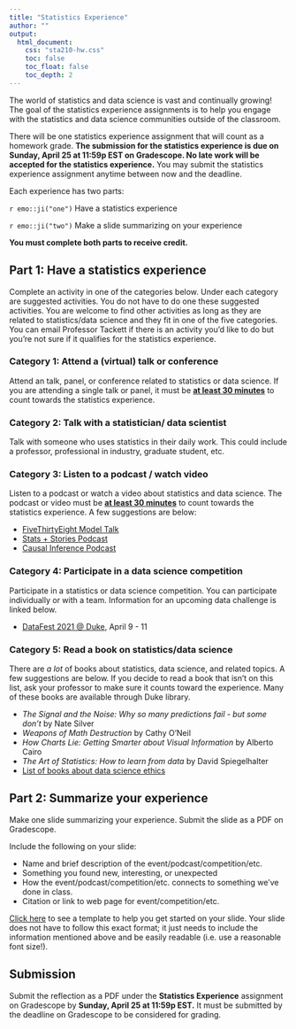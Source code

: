 ```yaml
---
title: "Statistics Experience"
author: ""
output: 
  html_document: 
    css: "sta210-hw.css"
    toc: false
    toc_float: false
    toc_depth: 2
---   
```


The world of statistics and data science is vast and continually growing! The goal of the statistics experience assignments is to help you engage with the statistics and data science communities outside of the classroom.

There will be one statistics experience assignment that will count as a homework grade. **The submission for the statistics experience is due on Sunday, April 25 at 11:59p EST on Gradescope. No late work will be accepted for the statistics experience.** You may submit the statistics experience assignment anytime between now and the deadline. 

Each experience has two parts:

`r emo::ji("one")` Have a statistics experience

`r emo::ji("two")` Make a slide summarizing on your experience

**You must complete both parts to receive credit.**


## Part 1: Have a statistics experience

Complete an activity in one of the categories below. Under each category are suggested activities. You  do not have to do one these suggested activities. You are welcome to find other activities as long as they are related to statistics/data science and they fit in one of the five categories. You can email Professor Tackett if there is an activity you'd like to do but you're not sure if it qualifies for the statistics experience.

### Category 1: Attend a (virtual) talk or conference

Attend an talk, panel, or conference related to statistics or data science. If you are attending a single talk or panel, it must be **<u>at least 30 minutes</u>** to count towards the statistics experience. 


### Category 2: Talk with a statistician/ data scientist

Talk with someone who uses statistics in their daily work. This could include a professor, professional in industry, graduate student, etc. 

### Category 3: Listen to a podcast / watch video

Listen to a podcast or watch a video about statistics and data science. The podcast or video must be **<u>at least 30 minutes</u>** to count towards the statistics experience. A few suggestions are below: 

- [FiveThirtyEight Model Talk](https://fivethirtyeight.com/tag/model-talk/)
- [Stats + Stories Podcast](https://statsandstories.net/)
- [Causal Inference Podcast](https://casualinfer.libsyn.com/)

### Category 4: Participate in a data science competition

Participate in a statistics or data science competition. You can participate individually or with a team. Information for an upcoming data challenge is linked below.

- [DataFest 2021 @ Duke](http://www2.stat.duke.edu/datafest/), April 9 - 11

### Category 5: Read a book on statistics/data science

There are *a lot* of books about statistics, data science, and related topics. A few suggestions are below. If you decide to read a book that isn't on this list, ask your professor to make sure it counts toward the experience. Many of these books are available through Duke library.

- *The Signal and the Noise: Why so many predictions fail - but some don't* by Nate Silver
- *Weapons of Math Destruction* by Cathy O'Neil
- *How Charts Lie: Getting Smarter about Visual Information* by Alberto Cairo
- *The Art of Statistics: How to learn from data* by David Spiegelhalter
- [List of books about data science ethics](https://teachdatascience.com/bookclub/)


## Part 2: Summarize your experience

Make one slide summarizing your experience. Submit the slide as a PDF on Gradescope. 

Include the following on your slide:

- Name and brief description of the event/podcast/competition/etc.
- Something you found new, interesting, or unexpected
- How the event/podcast/competition/etc. connects to something we've done in class.
- Citation or link to web page for event/competition/etc.

[Click here](https://docs.google.com/presentation/d/1Ua7rmAQn8FaRLxJpxaRvOZfBLIlEjYVxugEaaTcIjMQ/edit?usp=sharing) to see a template to help you get started on your slide. Your slide does not have to follow this exact format; it just needs to include the information mentioned above and be easily readable (i.e. use a reasonable font size!).

## Submission 

Submit the reflection as a PDF under the  **Statistics Experience** assignment on Gradescope by **Sunday, April 25 at 11:59p EST.** It must be submitted by the deadline on Gradescope to be considered for grading.


